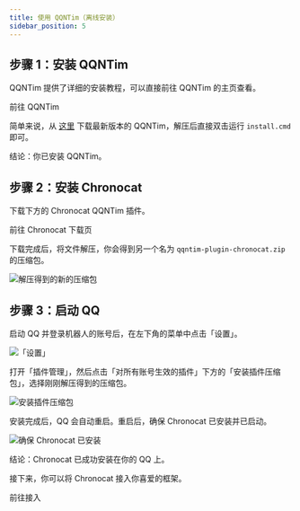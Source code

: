 ```yaml
---
title: 使用 QQNTim（离线安装）
sidebar_position: 5
---
```



## 步骤 1：安装 QQNTim

<UntrustedContents />

QQNTim 提供了详细的安装教程，可以直接前往 QQNTim 的主页查看。

<Link
  className="button button--secondary button--lg"
  to="https://github.com/FlysoftBeta/QQNTim"
>
  <span>前往 QQNTim</span>
</Link>

简单来说，从 [这里](https://github.com/Flysoft-Studio/QQNTim/releases) 下载最新版本的
QQNTim，解压后直接双击运行 `install.cmd` 即可。

结论：你已安装 QQNTim。

## 步骤 2：安装 Chronocat

下载下方的 Chronocat QQNTim 插件。

<Link
  className="button button--secondary button--lg"
  to="https://github.com/chrononeko/chronocat/releases"
>
  <span>前往 Chronocat 下载页</span>
</Link>

下载完成后，将文件解压，你会得到另一个名为 `qqntim-plugin-chronocat.zip` 的压缩包。

![解压得到的新的压缩包](qqntim-airgap-zip.png)

## 步骤 3：启动 QQ

启动 QQ 并登录机器人的账号后，在左下角的菜单中点击「设置」。

![「设置」](settings1.png)

打开「插件管理」，然后点击「对所有账号生效的插件」下方的「安装插件压缩包」，选择刚刚解压得到的压缩包。

![安装插件压缩包](qqntim-airgap-install.png)

安装完成后，QQ 会自动重启。重启后，确保 Chronocat 已安装并已启动。

![确保 Chronocat 已安装](qqntim-ensure.png)

结论：Chronocat 已成功安装在你的 QQ 上。

接下来，你可以将 Chronocat 接入你喜爱的框架。

<Link
  className="button button--secondary button--lg button--normal"
  to="/connect"
>
  <span>前往接入</span>
</Link>

